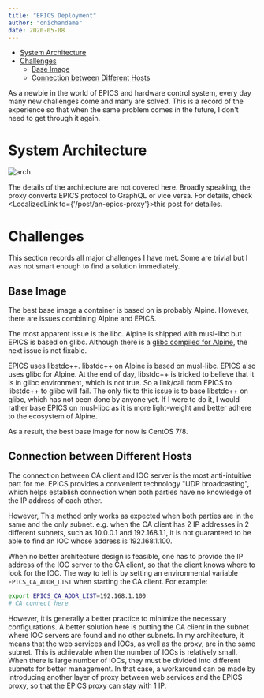 ```yaml
---
title: "EPICS Deployment"
author: "onichandame"
date: 2020-05-08
---
```



<!-- vim-markdown-toc GFM -->

- [System Architecture](#system-architecture)
- [Challenges](#challenges)
  - [Base Image](#base-image)
  - [Connection between Different Hosts](#connection-between-different-hosts)

<!-- vim-markdown-toc -->

As a newbie in the world of EPICS and hardware control system, every day many new challenges come and many are solved. This is a record of the experience so that when the same problem comes in the future, I don't need to get through it again.

# System Architecture

![arch](/image/epics-arch.png)

The details of the architecture are not covered here. Broadly speaking, the proxy converts EPICS protocol to GraphQL or vice versa. For details, check <LocalizedLink to={'/post/an-epics-proxy'}>this post</LocalizedLink> for detailes.

# Challenges

This section records all major challenges I have met. Some are trivial but I was not smart enough to find a solution immediately.

## Base Image

The best base image a container is based on is probably Alpine. However, there are issues combining Alpine and EPICS.

The most apparent issue is the libc. Alpine is shipped with musl-libc but EPICS is based on glibc. Although there is a [glibc compiled for Alpine][alpine-glibc], the next issue is not fixable.

EPICS uses libstdc++. libstdc++ on Alpine is based on musl-libc. EPICS also uses glibc for Alpine. At the end of day, libstdc++ is tricked to believe that it is in glibc environment, which is not true. So a link/call from EPICS to libstdc++ to glibc will fail. The only fix to this issue is to base libstdc++ on glibc, which has not been done by anyone yet. If I were to do it, I would rather base EPICS on musl-libc as it is more light-weight and better adhere to the ecosystem of Alpine.

As a result, the best base image for now is CentOS 7/8.

## Connection between Different Hosts

The connection between CA client and IOC server is the most anti-intuitive part for me. EPICS provides a convenient technology "UDP broadcasting", which helps establish connection when both parties have no knowledge of the IP address of each other.

However, This method only works as expected when both parties are in the same and the only subnet. e.g. when the CA client has 2 IP addresses in 2 different subnets, such as 10.0.0.1 and 192.168.1.1, it is not guaranteed to be able to find an IOC whose address is 192.168.1.100.

When no better architecture design is feasible, one has to provide the IP address of the IOC server to the CA client, so that the client knows where to look for the IOC. The way to tell is by setting an environmental variable `EPICS_CA_ADDR_LIST` when starting the CA client. For example:

```bash
export EPICS_CA_ADDR_LIST=192.168.1.100
# CA connect here
```

However, it is generally a better practice to minimize the necessary configurations. A better solution here is putting the CA client in the subnet where IOC servers are found and no other subnets. In my architecture, it means that the web services and IOCs, as well as the proxy, are in the same subnet. This is achievable when the number of IOCs is relatively small. When there is large number of IOCs, they must be divided into different subnets for better management. In that case, a workaround can be made by introducing another layer of proxy between web services and the EPICS proxy, so that the EPICS proxy can stay with 1 IP.

[alpine-glibc]: https://github.com/sgerrand/alpine-pkg-glibc
